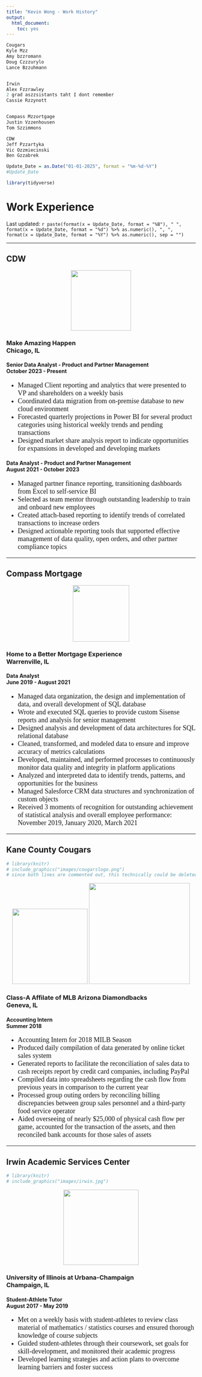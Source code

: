 ```yaml
---
title: "Kevin Wong - Work History"
output:
  html_document:
    toc: yes
---
```





```r
Cougars
Kyle Mzz
Amy bzzromann
Doug Czzzurylo
Lance Bzzuhmann


Irwin
Alex Fzzrawley
2 grad aszzsistants taht I dont remember
Cassie Rzzynott


Compass Mzzortgage
Justin Vzzenhousen
Tom Szzimmons

CDW
Jeff Pzzartyka
Vic Ozzmiecinski
Ben Gzzabrek
```




<style>
.class1 {
	  color: #BFBFBF;
}
.new {
	  font-family: Times New Roman;
	  font-size: 18px;
}

code {
  color: #BLACK;
}

</style>

```r
Update_Date = as.Date("01-01-2025", format = "%m-%d-%Y")
#Update_Date

library(tidyverse)
```



<h1>Work Experience</h1>

<p class="last-updated">
Last updated: `r paste(format(x = Update_Date, format = "%B"), " ", format(x = Update_Date, format = "%d") %>% as.numeric(), ", ", format(x = Update_Date, format = "%Y") %>% as.numeric(), sep = "")`
</p>

<hr />







## CDW

<p></p>
<center> <!--image -->
<img src="images/cdw white.png" width=160px>
<p></p>
</center>

<h3>
<!--<span>People Who Get IT</span>Removing 10/2/2023-->
<span>Make Amazing Happen</span>
<br class="br-mobile-break">
<span class="test222">Chicago, IL</span>
</h3>



<h4>
<span>Senior Data Analyst - Product and Partner Management</span>
<br class="br-mobile-break">
<span class="test222">October 2023 - Present</span>
</h4>

<ul class="new">

  <li>Managed Client reporting and analytics that were presented to VP and shareholders on a weekly basis</li>
  <li>Coordinated data migration from on-premise database to new cloud environment</li>
  <li>Forecasted quarterly projections in Power BI for several product categories using historical weekly trends and pending transactions</li>
  <li>Designed market share analysis report to indicate opportunities for expansions in developed and developing markets</li>

</ul>


<h4>
<span>Data Analyst - Product and Partner Management</span>
<br class="br-mobile-break">
<span class="test222">August 2021 - October 2023</span>
</h4>

<ul class="new">

  <li>Managed partner finance reporting, transitioning dashboards from Excel to self-service BI</li>
  <li>Selected as team mentor through outstanding leadership to train and onboard new employees</li>
  <li>Created attach-based reporting to identify trends of correlated transactions to increase orders</li>
  <li>Designed actionable reporting tools that supported effective management of data quality, open orders, and other partner compliance topics</li>

</ul>

<!--
[CDW Website](https://www.cdw.com/){target="_blank"}
-->


















<hr />

## Compass Mortgage

<p></p>
<center>
<!--
<img src="images/compass.png" width=500px>
<img src="images/compass_white.png" width=500px>
<img id="test" src="images/compass_white.png" width=500px>
!-->
<img src="images/compass blue.jpeg" height=150px>
<p></p>
</center>

<h3>
<span>Home to a Better Mortgage Experience</span>
<br class="br-mobile-break">
<span class="test222">Warrenville, IL</span>
</h3>
<h4>
<span>Data Analyst</span>
<br class="br-mobile-break">
<span class="test222">June 2019 - August 2021</span>
</h4>

<ul class="new">
  <!-- <li>Responsible for managing data organization, the design and implementation of data, and overall development of SQL database</li>
  <li>Wrote and executed SQL queries to provide custom reports and analysis for senior management</li>
  <li>Clean, transform, and model data to ensure and improve accuracy of metrics calculations</li>
  <li>Develop, maintain and perform processes to continuously monitor data quality and integrity in platform applications</li>
  <li>Analyze and interpret data to identify trends, patterns, and opportunities for the business</li>
  <li>Managed Salesforce CRM data structures and synchronization of custom objects</li> 
  <li>Manage data by creating, updating, and organizing data</li>
  <li>Design and implement data structures and user interfaces</li>
  <li>Develop databases using data access languages</li>
  <li>Develop data schemas to support information delivery and consumption</li>
  <li>Prepare reports and analysis</li>
  <li>Troubleshoot the reporting database</li>
  <li>Train end users on new reports and/or dashboards</li>
  <li>Create and iterate on deliverables</li> -->
  
 <!-- resume as of 7/31/2021
  <li>Responsible for managing data organization, the design and implementation of data, and overall development of SQL database</li>
  <li>Write and execute SQL queries to provide custom reports and analysis for senior management</li>
  <li>Design analysis and development of data architectures for SQL relational database</li>
  <li>Clean, transform, and model data to ensure and improve accuracy of metrics calculations</li>
  <li>Develop, maintain and perform processes to continuously monitor data quality and integrity in platform
applications</li>
  <li>Analyze and interpret data to identify trends, patterns, and opportunities for the business</li>
  <li>Manage Salesforce CRM data structures and synchronization of custom objects</li>
  <li>Received 3 moments of recognition for outstanding achievement of statistical analysis and overall employee
performance: November 2019, January 2020, March 2021</li> -->

  <li>Managed data organization, the design and implementation of data, and overall development of SQL database</li>
  <li>Wrote and executed SQL queries to provide custom Sisense reports and analysis for senior management</li>
  <li>Designed analysis and development of data architectures for SQL relational database</li>
  <li>Cleaned, transformed, and modeled data to ensure and improve accuracy of metrics calculations</li>
  <li>Developed, maintained, and performed processes to continuously monitor data quality and integrity in platform applications</li>
  <li>Analyzed and interpreted data to identify trends, patterns, and opportunities for the business</li>
  <li>Managed Salesforce CRM data structures and synchronization of custom objects</li>
  <li>Received 3 moments of recognition for outstanding achievement of statistical analysis and overall employee performance: November 2019, January 2020, March 2021</li>

</ul>

<!--
[Compass Mortgage Website](https://www.compmort.com){target="_blank"}
-->

<hr />
















## Kane County Cougars

```r
# library(knitr)
# include_graphics("images/cougarslogo.png")
# since both lines are commented out, this technically could be deleted
```

<center>
<img src="images/cougarslogo.png" width=200px>   <img src="images/field.jpeg" width=268px>
<p></p>
</center>

<h3>
<span>Class-A Affilate of MLB Arizona Diamondbacks</span>
<br class="br-mobile-break">
<span class="test222">Geneva, IL</span>
</h3>
<h4>
<span>Accounting Intern</span>
<br class="br-mobile-break">
<span class="test222">Summer 2018</span>
</h4>

<ul class="new">
  <li>Accounting Intern for 2018 MILB Season</li>
  <li>Produced daily compilation of data generated by online ticket sales system</li>
  <li>Generated reports to facilitate the reconciliation of sales data to cash receipts report by credit card companies, including PayPal</li>
  <li>Compiled data into spreadsheets regarding the cash flow from previous years in comparison to the current year</li>
  <li>Processed group outing orders by reconciling billing discrepancies between group sales personnel and a third-party food service operator</li>
  <li>Aided overseeing of nearly $25,000 of physical cash flow per game, accounted for the transaction of the assets, and then reconciled bank accounts for those sales of assets</li>
</ul>

<!--
[Kane County Cougars Website](https://www.milb.com/kane-county){target="_blank"}
-->

<hr />















## Irwin Academic Services Center

```r
# library(knitr)
# include_graphics("images/irwin.jpg")
```

<center>
<img src="images/irwin.jpg" width=200px>
<p></p>
</center>

<h3>
<span>University of Illinois at Urbana-Champaign</span>
<br class="br-mobile-break">
<span class="test222">Champaign, IL</span>
</h3>
<h4>
<span>Student-Athlete Tutor</span>
<br class="br-mobile-break">
<span class="test222">August 2017 - May 2019</span>
</h4>

<ul class="new">
  <li>Met on a weekly basis with student-athletes to review class material of mathematics / statistics courses and ensured thorough knowledge of course subjects</li>
  <li>Guided student-athletes through their coursework, set goals for skill-development, and monitored their academic progress</li>
  <li>Developed learning strategies and action plans to overcome learning barriers and foster success</li>
</ul>


